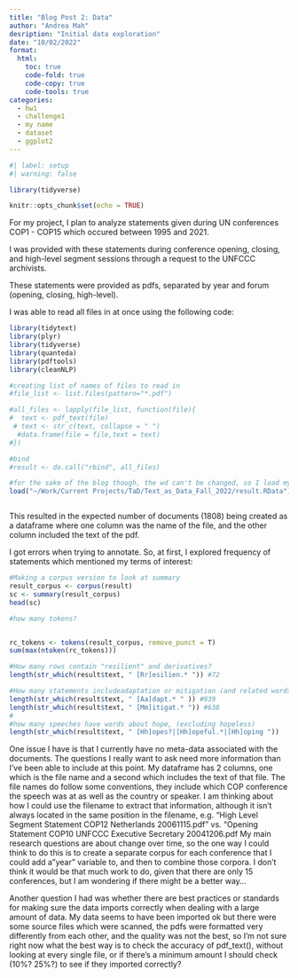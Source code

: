 ```yaml
---
title: "Blog Post 2: Data"
author: "Andrea Mah"
desription: "Initial data exploration"
date: "10/02/2022"
format:
  html:
    toc: true
    code-fold: true
    code-copy: true
    code-tools: true
categories:
  - hw1
  - challenge1
  - my name
  - dataset
  - ggplot2
---
```


```r
#| label: setup
#| warning: false

library(tidyverse)

knitr::opts_chunk$set(echo = TRUE)
```
For my project, I plan to analyze statements given during UN conferences COP1 - COP15 which occured between 1995 and 2021.

I was provided with these statements during conference opening, closing, and high-level segment sessions through a request to the UNFCCC archivists. 

These statements were provided as pdfs, separated by year and forum (opening, closing, high-level). 

I was able to read all files in at once using the following code: 
```r
library(tidytext)
library(plyr)
library(tidyverse)
library(quanteda)
library(pdftools)
library(cleanNLP)

#creating list of names of files to read in
#file_list <- list.files(pattern="*.pdf")

#all_files <- lapply(file_list, function(file){
#  text <- pdf_text(file)
 # text <- str_c(text, collapse = " ")
  #data.frame(file = file,text = text)
#})

#bind
#result <- do.call("rbind", all_files)

#for the sake of the blog though, the wd can't be changed, so I load my existing data file
load("~/Work/Current Projects/TaD/Text_as_Data_Fall_2022/result.RData")



```


This resulted in the expected number of documents (1808) being created as a dataframe where one column was the name of the file, and the other column included the text of the pdf.

I got errors when trying to annotate. So, at first, I explored frequency of statements which mentioned my terms of interest:

```r
#Making a corpus version to look at summary
result_corpus <- corpus(result)
sc <- summary(result_corpus)
head(sc)

#how many tokens?


rc_tokens <- tokens(result_corpus, remove_punct = T)
sum(max(ntoken(rc_tokens)))

#How many rows contain "resilient" and derivatives?
length(str_which(result$text, " [Rr]esilien.* ")) #72

#How many statements includeadaptation or mitigation (and related words)
length(str_which(result$text, " [Aa]dapt.* " )) #939
length(str_which(result$text, " [Mm]itigat.* ")) #638
#
#how many speeches have words about hope, (excluding hopeless)
length(str_which(result$text, " [Hh]opes?|[Hh]opeful.*|[Hh]oping ")) 


```
One issue I have is that I currently have no meta-data associated with the documents. The questions I really want to ask need more information than I've been able to include at this point. My dataframe has 2 columns, one which is the file name and a second which includes the text of that file. The file names do follow some conventions, they include which COP conference the speech was at as well as the country or speaker. I am thinking about how I could use the filename to extract that information, although it isn't always located in the same position in the filename, e.g. "High Level Segment Statement COP12 Netherlands 20061115.pdf" vs. "Opening Statement COP10 UNFCCC Executive Secretary 20041206.pdf My main research questions are about change over time, so the one way I could think to do this is to create a separate corpus for each conference that I could add a "year" variable to, and then to combine those corpora. I don't think it would be that much work to do, given that there are only 15 conferences, but I am wondering if there might be a better way...

Another question I had was whether there are best practices or standards for making sure the data imports correctly when dealing with a large amount of data. My data seems to have been imported ok but there were some source files which were scanned, the pdfs were formatted very differently from each other, and the quality was not the best, so I'm not sure right now what the best way is to check the accuracy of pdf_text(), without looking at every single file, or if there's a minimum amount I should check (10%? 25%?) to see if they imported correctly?












